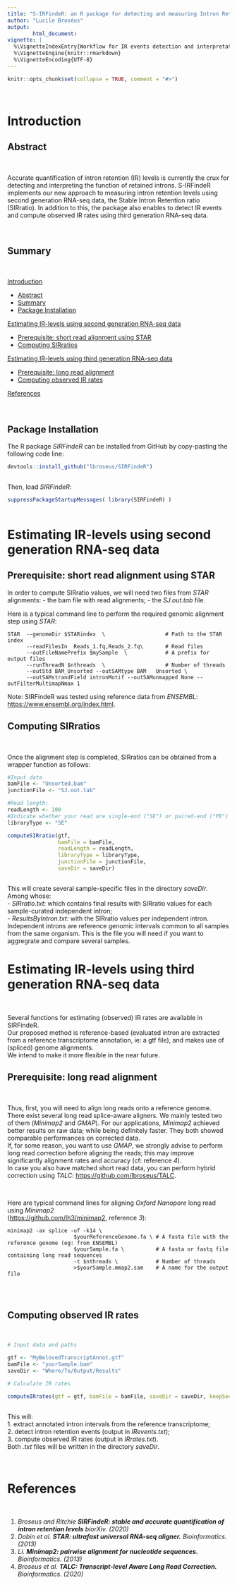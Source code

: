 ```yaml
---
title: "S-IRFindeR: an R package for detecting and measuring Intron Retention using RNA-seq data"
author: "Lucile Broséus"
output: 
        html_document:
vignette: |
  %\VignetteIndexEntry{Workflow for IR events detection and interpretation} 
  %\VignetteEngine{knitr::rmarkdown} 
  %\VignetteEncoding{UTF-8}
---
```


```r
knitr::opts_chunk$set(collapse = TRUE, comment = "#>")
```

<br />

<!-- Introduction -->
# Introduction

<!-- Abstract -->
## Abstract

<br />

Accurate quantification of intron retention (IR) levels is currently the crux for detecting and interpreting the function of retained introns. S-IRFindeR implements our new approach to measuring intron retention levels using second generation RNA-seq data, the Stable Intron Retention ratio (SIRratio).
In addition to this, the package also enables to detect IR events and compute observed IR rates using third generation RNA-seq data.

<br />

<!-- Summary -->
## Summary

<br />

[Introduction]

  - [Abstract]
  - [Summary]
  - [Package Installation]

[Estimating IR-levels using second generation RNA-seq data]

  - [Prerequisite: short read alignment using STAR]
  - [Computing SIRratios]
  
[Estimating IR-levels using third generation RNA-seq data]
 
  - [Prerequisite: long read alignment]
  - [Computing observed IR rates]

[References]

<br />

<!-- Installation -->
## Package Installation

The R package *SIRFindeR* can be installed from GitHub by copy-pasting the following code line:

```r

devtools::install_github("lbroseus/SIRFindeR")
 
```

Then, load *SIRFindeR*:

```r

suppressPackageStartupMessages( library(SIRFindeR) )
 
```

# Estimating IR-levels using second generation RNA-seq data

## Prerequisite: short read alignment using STAR

In order to compute SIRratio values, we will need two files from *STAR* alignments:
- the bam file with read alignments; 
- the *SJ.out.tab* file.

Here is a typical command line to perform the required genomic alignment step using *STAR*:

```star

STAR  --genomeDir $STARindex  \                   # Path to the STAR index
      --readFilesIn  Reads_1.fq,Reads_2.fq\       # Read files
      --outFileNamePrefix $mySample  \            # A prefix for output files
      --runThreadN $nthreads  \                   # Number of threads
      --outStd BAM_Unsorted --outSAMtype BAM   Unsorted \  
      --outSAMstrandField intronMotif --outSAMunmapped None --outFilterMultimapNmax 1

```

Note: SIRFindeR was tested using reference data from *ENSEMBL*: <https://www.ensembl.org/index.html>.

## Computing SIRratios

<br />

Once the alignment step is completed, SIRratios can be obtained from a wrapper function as follows:

```r

#Input data
bamFile <- "Unsorted.bam"
junctionFile <- "SJ.out.tab"

#Read length:
readLength <- 100
#Indicate whether your read are single-end ("SE") or paired-end ("PE") 
libraryType <- "SE"  

computeSIRratio(gtf,
                bamFile = bamFile,
                readLength = readLength,
                libraryType = libraryType,
                junctionFile = junctionFile,
                saveDir = saveDir)
 
```

This will create several sample-specific files in the directory *saveDir*.  
Among whose:  
- *SIRratio.txt*: which contains final results with SIRratio values for each sample-curated independent intron;  
- *ResultsByIntron.txt*: with the SIRratio values per independent intron. Independent introns are reference genomic intervals common to all samples from the same organism. This is the file you will need if you want to aggregrate and compare several samples.  

# Estimating IR-levels using third generation RNA-seq data

<br />

Several functions for estimating (observed) IR rates are available in SIRFindeR.  
Our proposed method is reference-based (evaluated intron are extracted from a reference transcriptome annotation, ie: a gtf file), and makes use of (spliced) genome alignments.  
We intend to make it more flexible in the near future.


## Prerequisite: long read alignment 

<br />

Thus, first, you will need to align long reads onto a reference genome.
There exist several long read splice-aware aligners. We mainly tested two of them (*Minimap2* and *GMAP*). 
For our applications, *Minimap2* achieved better results on raw data; while being definitely faster. They both showed comparable performances on corrected data.  
If, for some reason, you want to use *GMAP*, we strongly advise to perform long read correction before aligning the reads; this may improve significantly alignment rates and accuracy (cf: reference _4_).  
In case you also have matched short read data, you can perform hybrid correction using *TALC*: <https://github.com/lbroseus/TALC>.

<br />

Here are typical command lines for aligning *Oxford Nanopore* long read using *Minimap2*   
(<https://github.com/lh3/minimap2>, reference _3_):

```mmap2

minimap2 -ax splice -uf -k14 \
                     $yourReferenceGenome.fa \ # A fasta file with the reference genome (eg: from ENSEMBL)
                     $yourSample.fa \          # A fasta or fastq file containing long read sequences
                     -t $nthreads \            # Number of threads 
                     >$yourSample.mmap2.sam    # A name for the output file
  
```

<br />

## Computing observed IR rates

<br />

```r

# Input data and paths

gtf <- "MyBelovedTranscriptAnnot.gtf"
bamFile <- "yourSample.bam"
saveDir <- "Where/To/Output/Results"

# Calculate IR rates

computeIRrates(gtf = gtf, bamFile = bamFile, saveDir = saveDir, keepSecondaryAlignments = FALSE)
  
```

This will:  
1. extract annotated intron intervals from the reference transcriptome;  
2. detect intron retention events (output in *IRevents.txt*);  
3. compute observed IR rates (output in *IRrates.txt*).    
Both *.txt* files will be written in the directory *saveDir*.

<br />

<!-- References -->
# References

<br />

1. _Broseus and Ritchie **SIRFindeR: stable and accurate quantification of intron retention levels** biorXiv. (2020)_
2. _Dobin et al. **STAR: ultrafast universal RNA-seq aligner.** Bioinformatics. (2013)_
3. _Li. **Minimap2: pairwise alignment for nucleotide sequences.** Bioinformatics. (2013)_
4. _Broseus et al. **TALC: Transcript-level Aware Long Read Correction.** Bioinformatics. (2020)_

<br />

